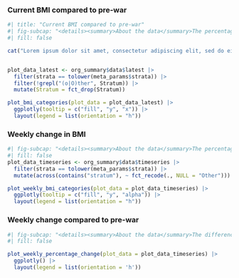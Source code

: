 
### Current BMI compared to pre-war


```r
#| title: "Current BMI compared to pre-war"
#| fig-subcap: "<details><summary>About the data</summary>The percentage of participants by BMI classification^[Body Mass Index: a standardised measure of weight-for-height, in kilograms per metre squared]. Showing all participants' pre-war BMI^[Calculated from estimated weight in October 2023, self-reported at study enrollment], and the most recent ('current') measurement from each participant since the study began in July 2025. Underweight BMI classification (<18.5kg/m2) shown in yellow; with light to dark green, showing normal weight range (18.5-24.9kg/m2), overweight (25 to 29.9kg/m2), and obese (over 30kg/m2) classifications.</details>"
#| fill: false

cat("Lorem ipsum dolor sit amet, consectetur adipiscing elit, sed do eiusmod tempor incididunt ut labore et dolore magna aliqua. Ut enim ad minim veniam, quis nostrud exercitation ullamco laboris nisi ut aliquip ex ea commodo consequat. Duis aute irure dolor in reprehenderit in voluptate velit esse cillum dolore eu fugiat nulla pariatur. Excepteur sint occaecat cupidatat non proident, sunt in culpa qui officia deserunt mollit anim id est laborum.")


plot_data_latest <- org_summary$data$latest |> 
  filter(strata == tolower(meta_params$strata)) |> 
  filter(!grepl("(o|O)ther", Stratum)) |> 
  mutate(Stratum = fct_drop(Stratum))

plot_bmi_categories(plot_data = plot_data_latest) |> 
  ggplotly(tooltip = c("fill", "y", "x")) |> 
  layout(legend = list(orientation = "h"))
```

### Weekly change in BMI

```r
#| fig-subcap: "<details><summary>About the data</summary>The percentage of participants each week by BMI classification^[Body Mass Index: a standardised measure of weight-for-height, in kilograms per metre squared]. Colour intensity shows number of participants measured each week. Underweight BMI classification (<18.5kg/m2) shown in yellow; with light to dark green, showing normal weight range (18.5-24.9kg/m2), overweight (25 to 29.9kg/m2), and obese (over 30kg/m2) classifications.</details>"
#| fill: false
plot_data_timeseries <- org_summary$data$timeseries |> 
  filter(strata == tolower(meta_params$strata)) |> 
  mutate(across(contains("stratum"), ~ fct_recode(., NULL = "Other")))

plot_weekly_bmi_categories(plot_data = plot_data_timeseries) |> 
  ggplotly(tooltip = c("fill", "y", "alpha")) |> 
  layout(legend = list(orientation = "h"))
```

### Weekly change compared to pre-war {.open}

```r
#| fig-subcap: "<details><summary>About the data</summary>The difference between participants' weekly weight^[The latest measurement within the week for each participant], compared to their pre-war weight^[Estimated weight in October 2023, self-reported at study enrollment]. Showing the typical range among participants each week: the median (point) and 25-75% range (IQR; linebar). Colour intensity shows number of participants measured each week.</details>"
#| fill: false

plot_weekly_percentage_change(plot_data = plot_data_timeseries) |> 
  ggplotly() |> 
  layout(legend = list(orientation = 'h'))
```

